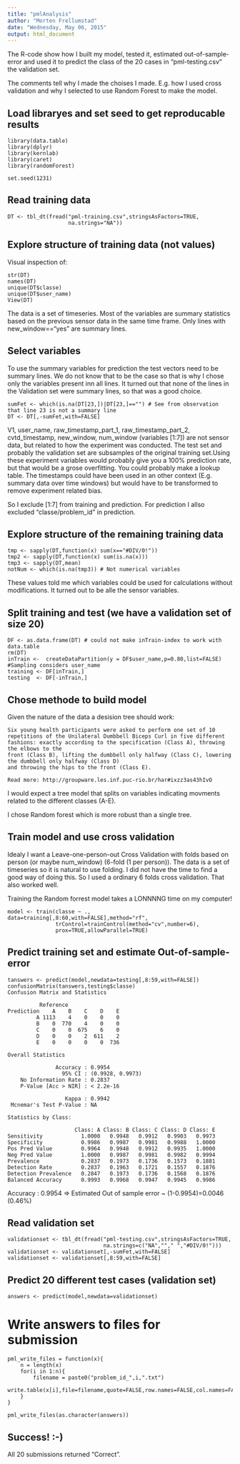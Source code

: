 ```yaml
---
title: "pmlAnalysis"
author: "Morten Frellumstad"
date: "Wednesday, May 06, 2015"
output: html_document
---
```

The R-code show how I built my model, tested it, estimated out-of-sample-error and used it to predict the class of the 20 cases in "pml-testing.csv" the validation set. 

The comments tell why I made the choises I made. E.g. how I used cross validation and why I selected to use Random Forest to make the model.

## Load libraryes and set seed to get reproducable results
```
library(data.table)
library(dplyr)
library(kernlab)
library(caret)
library(randomForest)

set.seed(1231) 
```
## Read training data
```
DT <- tbl_dt(fread("pml-training.csv",stringsAsFactors=TRUE,
                   na.strings="NA"))
```

## Explore structure of training data (not values)
Visual inspection of:
```
str(DT)
names(DT)
unique(DT$classe)
unique(DT$user_name)
View(DT)
```
The data is a set of timeseries. Most of the variables are summary statistics based on the 
previous sensor data in the same time frame. Only lines with new_window=="yes" are summary lines. 

## Select variables 
To use the summary variables for prediction the test vectors need to be summary lines. We do not know that to be the case so that is why I chose only the variables present inn all lines. It turned out that none of the lines in the Validation set were summary lines, so that was a good choice. 
```
sumFet <- which(is.na(DT[23,])|DT[23,]=="") # See from observation that line 23 is not a summary line
DT <- DT[,-sumFet,with=FALSE]
```
V1, user_name, raw_timestamp_part_1, raw_timestamp_part_2, cvtd_timestamp, new_window, num_window (variables [1:7]) are not sensor data, but related to how the experiment was conducted. The test set and probably the validation set are subsamples of the original training set.Using these experiment variables would probably give you a 100% prediction rate, but that would be a grose
overfitting. You could probably make a lookup table. The timestamps could have been used in an other context (E.g. summary data over time windows) but would have to be transformed to remove experiment related bias.

So I exclude [1:7] from training and prediction. For prediction I allso excluded "classe/problem_id" in prediction. 

## Explore structure of the remaining training data
```
tmp <- sapply(DT,function(x) sum(x=="#DIV/0!"))
tmp2 <- sapply(DT,function(x) sum(is.na(x)))
tmp3 <- sapply(DT,mean)
notNum <- which(is.na(tmp3)) # Not numerical variables
```
These values told me which variables could be used for calculations without modifications. It turned out to be alle the sensor variables.

## Split training and test (we have a validation set of size 20)
```
DF <- as.data.frame(DT) # could not make inTrain-index to work with data.table
rm(DT)
inTrain <-  createDataPartition(y = DF$user_name,p=0.80,list=FALSE) #Sampling considers user_name
training <- DF[inTrain,]
testing  <- DF[-inTrain,]
```

## Chose methode to build model
Given the nature of the data a desision tree should work: 
```
Six young health participants were asked to perform one set of 10 repetitions of the Unilateral Dumbbell Biceps Curl in five different fashions: exactly according to the specification (Class A), throwing the elbows to the 
front (Class B), lifting the dumbbell only halfway (Class C), lowering the dumbbell only halfway (Class D) 
and throwing the hips to the front (Class E).

Read more: http://groupware.les.inf.puc-rio.br/har#ixzz3as43hIvO
```
I would expect a tree model that splits on variables indicating movments related to the different classes (A-E).

I chose Random forest which is more robust than a single tree.

## Train model and use cross validation 
Idealy I want a Leave-one-person-out Cross Validation with folds based on person (or maybe num_window) (6-fold (1 per person)). The data is a set of timeseries so it is natural to use folding. I did not have the time to find a good way of doing this. So I used a ordinary 6 folds cross validation. That also worked well.

Training the Random forrest model takes a LONNNNG time on my computer!
```
model <- train(classe ~ ., data=training[,8:60,with=FALSE],method="rf",
               trControl=trainControl(method="cv",number=6),
               prox=TRUE,allowParallel=TRUE)
```

## Predict training set and estimate Out-of-sample-error
```
tanswers <- predict(model,newdata=testing[,8:59,with=FALSE])
confusionMatrix(tanswers,testing$classe)
Confusion Matrix and Statistics

          Reference
Prediction    A    B    C    D    E
         A 1113    4    0    0    0
         B    0  770    4    0    0
         C    0    0  675    6    0
         D    0    0    2  611    2
         E    0    0    0    0  736

Overall Statistics
                                          
               Accuracy : 0.9954          
                 95% CI : (0.9928, 0.9973)
    No Information Rate : 0.2837          
    P-Value [Acc > NIR] : < 2.2e-16       
                                          
                  Kappa : 0.9942          
 Mcnemar's Test P-Value : NA              

Statistics by Class:

                     Class: A Class: B Class: C Class: D Class: E
Sensitivity            1.0000   0.9948   0.9912   0.9903   0.9973
Specificity            0.9986   0.9987   0.9981   0.9988   1.0000
Pos Pred Value         0.9964   0.9948   0.9912   0.9935   1.0000
Neg Pred Value         1.0000   0.9987   0.9981   0.9982   0.9994
Prevalence             0.2837   0.1973   0.1736   0.1573   0.1881
Detection Rate         0.2837   0.1963   0.1721   0.1557   0.1876
Detection Prevalence   0.2847   0.1973   0.1736   0.1568   0.1876
Balanced Accuracy      0.9993   0.9968   0.9947   0.9945   0.9986
```
Accuracy : 0.9954 => Estimated Out of sample error ~ (1-0.9954)=0.0046 (0.46%)

## Read validation set
```
validationset <- tbl_dt(fread("pml-testing.csv",stringsAsFactors=TRUE,
                              na.strings=c("NA",""," ","#DIV/0!")))
validationset <- validationset[,-sumFet,with=FALSE]
validationset <- validationset[,8:59,with=FALSE]
```

## Predict 20 different test cases (validation set)
```
answers <- predict(model,newdata=validationset)
```

# Write answers to files for submission
```
pml_write_files = function(x){
    n = length(x)
    for(i in 1:n){
        filename = paste0("problem_id_",i,".txt")
        write.table(x[i],file=filename,quote=FALSE,row.names=FALSE,col.names=FALSE)
    }
}

pml_write_files(as.character(answers))
```

## Success! :-)
All 20 submissions returned "Correct".